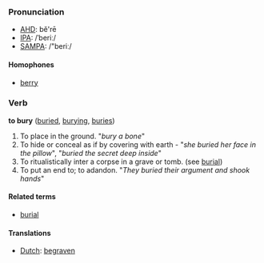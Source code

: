 ===Pronunciation===
*[[w:AHD|AHD]]: bĕ'rē
*[[w:IPA|IPA]]: /ˈberiː/
*[[w:SAMPA|SAMPA]]: /"beriː/
====Homophones====
*[[berry]]

===Verb===
'''to bury''' ([[buried]], [[burying]], [[buries]])
#To place in the ground. "''bury a bone''"
#To hide or conceal as if by covering with earth - "''she buried her face in the pillow''", "''buried the secret deep inside''"
#To ritualistically inter a corpse in a grave or tomb. (see [[burial]])
#To put an end to; to adandon. "''They buried their argument and shook hands''"

====Related terms====
*[[burial]]

====Translations====
*[[Dutch]]: [[begraven]]